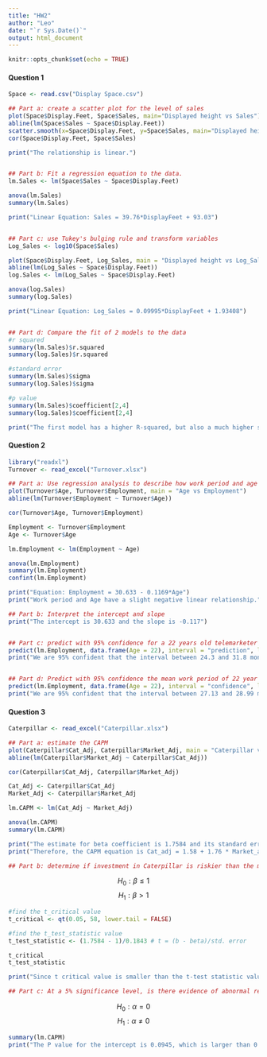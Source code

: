```yaml
---
title: "HW2"
author: "Leo"
date: "`r Sys.Date()`"
output: html_document
---
```


```r
knitr::opts_chunk$set(echo = TRUE)
```

#### Question 1
```r
Space <- read.csv("Display Space.csv")

## Part a: create a scatter plot for the level of sales
plot(Space$Display.Feet, Space$Sales, main="Displayed height vs Sales")
abline(lm(Space$Sales ~ Space$Display.Feet))
scatter.smooth(x=Space$Display.Feet, y=Space$Sales, main="Displayed height vs Sales")
cor(Space$Display.Feet, Space$Sales)

print("The relationship is linear.")


## Part b: Fit a regression equation to the data.
lm.Sales <- lm(Space$Sales ~ Space$Display.Feet)

anova(lm.Sales)
summary(lm.Sales)

print("Linear Equation: Sales = 39.76*DisplayFeet + 93.03")


## Part c: use Tukey's bulging rule and transform variables
Log_Sales <- log10(Space$Sales)

plot(Space$Display.Feet, Log_Sales, main = "Displayed height vs Log_Sales")
abline(lm(Log_Sales ~ Space$Display.Feet))
log.Sales <- lm(Log_Sales ~ Space$Display.Feet)

anova(log.Sales)
summary(log.Sales)

print("Linear Equation: Log_Sales = 0.09995*DisplayFeet + 1.93408")


## Part d: Compare the fit of 2 models to the data
#r squared
summary(lm.Sales)$r.squared
summary(log.Sales)$r.squared

#standard error
summary(lm.Sales)$sigma
summary(log.Sales)$sigma

#p value
summary(lm.Sales)$coefficient[2,4]
summary(log.Sales)$coefficient[2,4]

print("The first model has a higher R-squared, but also a much higher standard error. Therefore, we disregard the R-sqaured here and infer that the second model has the better fit and describe the data pattern better.")
```


#### Question 2
```r
library("readxl")
Turnover <- read_excel("Turnover.xlsx")

## Part a: Use regression analysis to describe how work period and age are related
plot(Turnover$Age, Turnover$Employment, main = "Age vs Employment")
abline(lm(Turnover$Employment ~ Turnover$Age))

cor(Turnover$Age, Turnover$Employment)

Employment <- Turnover$Employment
Age <- Turnover$Age

lm.Employment <- lm(Employment ~ Age)

anova(lm.Employment)
summary(lm.Employment)
confint(lm.Employment)

print("Equation: Employment = 30.633 - 0.1169*Age")
print("Work period and Age have a slight negative linear relationship.")

## Part b: Interpret the intercept and slope
print("The intercept is 30.633 and the slope is -0.117")


## Part c: predict with 95% confidence for a 22 years old telemarketer
predict(lm.Employment, data.frame(Age = 22), interval = "prediction", level = 0.95)
print("We are 95% confident that the interval between 24.3 and 31.8 months contains the predicted employment length of a 22 years old telemarketer.")


## Part d: Predict with 95% confidence the mean work period of 22 year old telemarketers.
predict(lm.Employment, data.frame(Age = 22), interval = "confidence", level = 0.95)
print("We are 95% confident that the interval between 27.13 and 28.99 months contains the mean of predicted employment length of 22 years old telemarketers.")

```


#### Question 3
```r
Caterpillar <- read_excel("Caterpillar.xlsx")

## Part a: estimate the CAPM
plot(Caterpillar$Cat_Adj, Caterpillar$Market_Adj, main = "Caterpillar vs Market Adjusted Returns")
abline(lm(Caterpillar$Market_Adj ~ Caterpillar$Cat_Adj))

cor(Caterpillar$Cat_Adj, Caterpillar$Market_Adj)

Cat_Adj <- Caterpillar$Cat_Adj
Market_Adj <- Caterpillar$Market_Adj

lm.CAPM <- lm(Cat_Adj ~ Market_Adj)

anova(lm.CAPM)
summary(lm.CAPM)

print("The estimate for beta coefficient is 1.7584 and its standard error is 0.1843.")
print("Therefore, the CAPM equation is Cat_adj = 1.58 + 1.76 * Market_adj")

## Part b: determine if investment in Caterpillar is riskier than the market
```
$$H_0: \beta \le 1 $$
$$H_1: \beta > 1 $$

```r
#find the t_critical value
t_critical <- qt(0.05, 58, lower.tail = FALSE)

#find the t_test_statistic value
t_test_statistic <- (1.7584 - 1)/0.1843 # t = (b - beta)/std. error

t_critical
t_test_statistic

print("Since t critical value is smaller than the t-test statistic value at a right tail test, we reject the null hypothesis and infer that Caterpillar is riskier than the market.")

## Part c: At a 5% significance level, is there evidence of abnormal returns?
```
$$H_0: \alpha = 0 $$
$$H_1: \alpha \ne 0 $$
```r
summary(lm.CAPM)
print("The P value for the intercept is 0.0945, which is larger than 0.05. Therefore, we failed to reject the null hypothesis, and we can infer that there is no evidence of abnormal returns.")
```



